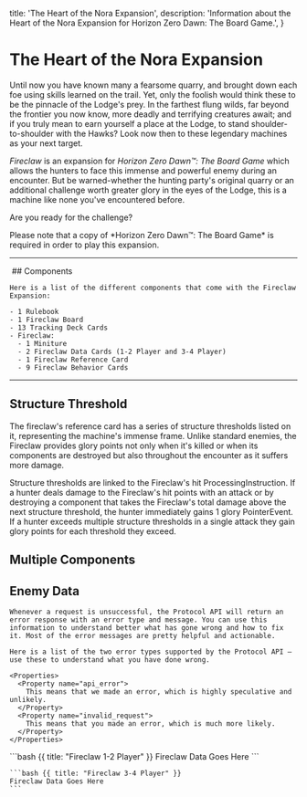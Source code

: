 
  title: 'The Heart of the Nora Expansion',
  description: 'Information about the Heart of the Nora Expansion for Horizon Zero Dawn: The Board Game.',
}

# The Heart of the Nora Expansion
Until now you have known many a fearsome quarry, and brought down each foe using skills learned on the trail.  Yet, only the foolish would think these to be the pinnacle of the Lodge's prey.  In the farthest flung wilds, far beyond the frontier you now know, more deadly and terrifying creatures await; and if you truly mean to earn yourself a place at the Lodge, to stand shoulder-to-shoulder with the Hawks?  Look now then to these legendary machines as your next target.

*Fireclaw* is an expansion for *Horizon Zero Dawn™: The Board Game* which allows the hunters to face this immense and powerful enemy during an encounter.  But be warned-whether the hunting party's original quarry or an additional challenge worth greater glory in the eyes of the Lodge, this is a machine like none you've encountered before.

Are you ready for the challenge?

<Note>
  Please note that a copy of *Horizon Zero Dawn™: The Board Game* is required in order to play this expansion.
</Note>

---

<Row>
  <Col sticky>
    <Image
      src={boxArt}
      alt=""
      unoptimized
    />
  </Col>
  <Col>
    ## Components

    Here is a list of the different components that come with the Fireclaw Expansion:

    - 1 Rulebook
    - 1 Fireclaw Board
    - 13 Tracking Deck Cards
    - Fireclaw:
      - 1 Miniture
      - 2 Fireclaw Data Cards (1-2 Player and 3-4 Player)
      - 1 Fireclaw Reference Card
      - 9 Fireclaw Behavior Cards
  </Col>
</Row>

---

## Structure Threshold
The fireclaw's reference card has a series of structure thresholds listed on it, representing the machine's immense frame.  Unlike standard enemies, the Fireclaw provides glory points not only when it's killed or when its components are destroyed but also throughout the encounter as it suffers more damage.

Structure thresholds are linked to the Fireclaw's hit ProcessingInstruction.  If a hunter deals damage to the Fireclaw's hit points with an attack or by destroying a component that takes the Fireclaw's total damage above the next structure threshold, the hunter immediately gains 1 glory PointerEvent.  If a hunter exceeds multiple structure thresholds in a single attack they gain glory points for each threshold they exceed.

## Multiple Components


## Enemy Data

<Row>
  <Col>

    Whenever a request is unsuccessful, the Protocol API will return an error response with an error type and message. You can use this information to understand better what has gone wrong and how to fix it. Most of the error messages are pretty helpful and actionable.

    Here is a list of the two error types supported by the Protocol API — use these to understand what you have done wrong.

    <Properties>
      <Property name="api_error">
        This means that we made an error, which is highly speculative and unlikely.
      </Property>
      <Property name="invalid_request">
        This means that you made an error, which is much more likely.
      </Property>
    </Properties>

  </Col>
  <Col>
    ```bash {{ title: "Fireclaw 1-2 Player" }}
    Fireclaw Data Goes Here
    ```

    ```bash {{ title: "Fireclaw 3-4 Player" }}
    Fireclaw Data Goes Here
    ```
  </Col>
</Row>
